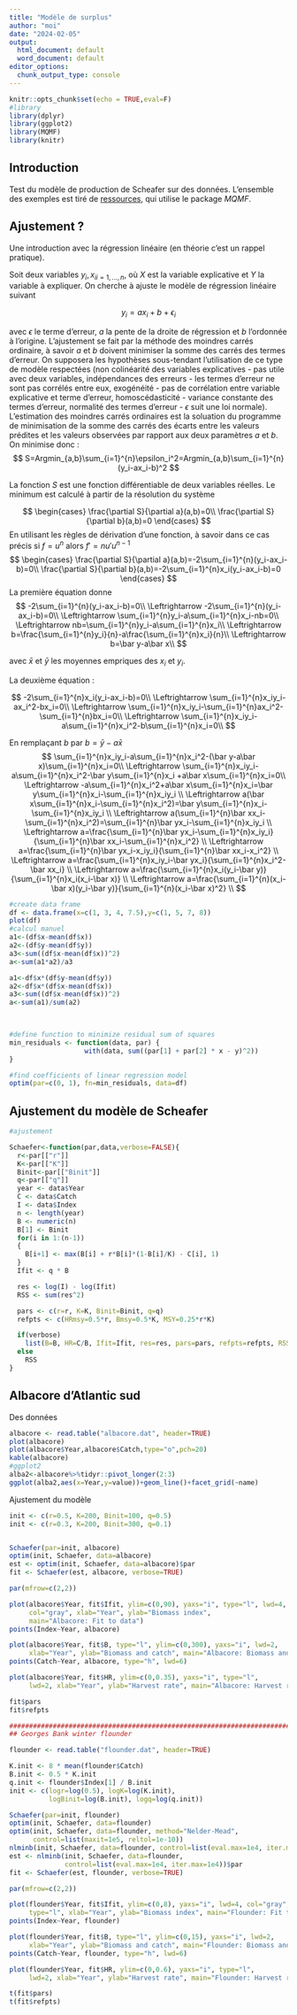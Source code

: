 ```yaml
---
title: "Modèle de surplus"
author: "moi"
date: "2024-02-05"
output:
  html_document: default
  word_document: default
editor_options:
  chunk_output_type: console
---
```


```r
knitr::opts_chunk$set(echo = TRUE,eval=F)
#library
library(dplyr)
library(ggplot2)
library(MQMF)
library(knitr)
```

## Introduction

Test du modèle de production de Scheafer sur des données. L'ensemble des exemples est tiré de [ressources](<https://haddonm.github.io/URMQMF/on-modelling.html>), qui utilise le package *MQMF*.

## Ajustement ?

Une introduction avec la régression linéaire (en théorie c'est un rappel pratique).

Soit deux variables  ${y_i,x_i}_{i=1,...,n}$, où $X$ est la variable explicative et $Y$ la variable à expliquer. On cherche à ajuste le modèle de régression linéaire suivant

$$
y_i=ax_i+b+\epsilon_i
$$

avec $\epsilon$ le terme d'erreur, $a$ la pente de la droite de régression et $b$ l'ordonnée à l'origine. 
L'ajustement se fait par la méthode des moindres carrés ordinaire, à savoir $a$ et $b$ doivent minimiser la somme des carrés des termes d'erreur. On supposera les hypothèses sous-tendant l'utilisation de ce type de modèle respectées (non colinéarité des variables explicatives - pas utile avec deux variables, indépendances des erreurs - les termes d'erreur ne sont pas corrélés entre eux, exogénéité - pas de corrélation entre variable explicative et terme d'erreur, homoscédasticité - variance constante des termes d'erreur, normalité des termes d'erreur - $\epsilon$ suit une loi normale).
L'estimation des moindres carrés ordinaires est la soluation du programme de minimisation de la somme des carrés des écarts entre les valeurs prédites et les valeurs observées par rapport aux deux paramètres $a$ et $b$. On minimise donc :
$$
S=Argmin_{a,b}\sum_{i=1}^{n}\epsilon_i^2=Argmin_{a,b}\sum_{i=1}^{n}(y_i-ax_i-b)^2
$$

La fonction $S$ est une fonction différentiable de deux variables réelles. Le minimum est calculé à partir de la résolution du système

$$
\begin{cases}
\frac{\partial S}{\partial a}(a,b)=0\\
\frac{\partial S}{\partial b}(a,b)=0
\end{cases}
$$
En utilisant les règles de dérivation d'une fonction, à savoir dans ce cas précis si $f=u^n$ alors $f'=nu'u^{n-1}$\foonote{mais siiii : $(g \circ f)'=(g'\circ f) \times f'$, cf cours de Terminale ou L3, non ?}
$$
\begin{cases}
\frac{\partial S}{\partial a}(a,b)=-2\sum_{i=1}^{n}(y_i-ax_i-b)=0\\
\frac{\partial S}{\partial b}(a,b)=-2\sum_{i=1}^{n}x_i(y_i-ax_i-b)=0
\end{cases}
$$
La première équation donne
$$
-2\sum_{i=1}^{n}(y_i-ax_i-b)=0\\
\Leftrightarrow -2\sum_{i=1}^{n}(y_i-ax_i-b)=0\\
\Leftrightarrow \sum_{i=1}^{n}y_i-a\sum_{i=1}^{n}x_i-nb=0\\
\Leftrightarrow nb=\sum_{i=1}^{n}y_i-a\sum_{i=1}^{n}x_i\\
\Leftrightarrow b=\frac{\sum_{i=1}^{n}y_i}{n}-a\frac{\sum_{i=1}^{n}x_i}{n}\\
\Leftrightarrow b=\bar y-a\bar x\\
$$

avec $\bar x$ et $\bar y$ les moyennes empriques des $x_i$ et $y_i$.

La deuxième équation : 

$$
-2\sum_{i=1}^{n}x_i(y_i-ax_i-b)=0\\
\Leftrightarrow \sum_{i=1}^{n}x_iy_i-ax_i^2-bx_i=0\\
\Leftrightarrow \sum_{i=1}^{n}x_iy_i-\sum_{i=1}^{n}ax_i^2-\sum_{i=1}^{n}bx_i=0\\
\Leftrightarrow \sum_{i=1}^{n}x_iy_i-a\sum_{i=1}^{n}x_i^2-b\sum_{i=1}^{n}x_i=0\\
$$

En remplaçant $b$ par $b=\bar y-a\bar x$
$$
\sum_{i=1}^{n}x_iy_i-a\sum_{i=1}^{n}x_i^2-(\bar y-a\bar x)\sum_{i=1}^{n}x_i=0\\
\Leftrightarrow \sum_{i=1}^{n}x_iy_i-a\sum_{i=1}^{n}x_i^2-\bar y\sum_{i=1}^{n}x_i +a\bar x\sum_{i=1}^{n}x_i=0\\
\Leftrightarrow -a\sum_{i=1}^{n}x_i^2+a\bar x\sum_{i=1}^{n}x_i=\bar y\sum_{i=1}^{n}x_i-\sum_{i=1}^{n}x_iy_i \\
\Leftrightarrow a(\bar x\sum_{i=1}^{n}x_i-\sum_{i=1}^{n}x_i^2)=\bar y\sum_{i=1}^{n}x_i-\sum_{i=1}^{n}x_iy_i \\
\Leftrightarrow a(\sum_{i=1}^{n}\bar xx_i-\sum_{i=1}^{n}x_i^2)=\sum_{i=1}^{n}\bar yx_i-\sum_{i=1}^{n}x_iy_i \\
\Leftrightarrow a=\frac{\sum_{i=1}^{n}\bar yx_i-\sum_{i=1}^{n}x_iy_i}{\sum_{i=1}^{n}\bar xx_i-\sum_{i=1}^{n}x_i^2} \\
\Leftrightarrow a=\frac{\sum_{i=1}^{n}\bar yx_i-x_iy_i}{\sum_{i=1}^{n}\bar xx_i-x_i^2} \\
\Leftrightarrow a=\frac{\sum_{i=1}^{n}x_iy_i-\bar yx_i}{\sum_{i=1}^{n}x_i^2-\bar xx_i} \\
\Leftrightarrow a=\frac{\sum_{i=1}^{n}x_i(y_i-\bar y)}{\sum_{i=1}^{n}x_i(x_i-\bar x)} \\
\Leftrightarrow a=\frac{\sum_{i=1}^{n}(x_i-\bar x)(y_i-\bar y)}{\sum_{i=1}^{n}(x_i-\bar x)^2} \\
$$

```r
#create data frame
df <- data.frame(x=c(1, 3, 4, 7.5),y=c(1, 5, 7, 8))
plot(df)
#calcul manuel
a1<-(df$x-mean(df$x))
a2<-(df$y-mean(df$y))
a3<-sum((df$x-mean(df$x))^2)
a<-sum(a1*a2)/a3

a1<-df$x*(df$y-mean(df$y))
a2<-df$x*(df$x-mean(df$x))
a3<-sum((df$x-mean(df$x))^2)
a<-sum(a1)/sum(a2)


  
#define function to minimize residual sum of squares
min_residuals <- function(data, par) {
                   with(data, sum((par[1] + par[2] * x - y)^2))
}

#find coefficients of linear regression model
optim(par=c(0, 1), fn=min_residuals, data=df)
```
## Ajustement du modèle de Scheafer

```r
#ajustement

Schaefer<-function(par,data,verbose=FALSE){
  r<-par[["r"]]
  K<-par[["K"]]
  Binit<-par[["Binit"]]
  q<-par[["q"]]
  year <- data$Year
  C <- data$Catch
  I <- data$Index
  n <- length(year)
  B <- numeric(n)
  B[1] <- Binit
  for(i in 1:(n-1))
  {
    B[i+1] <- max(B[i] + r*B[i]*(1-B[i]/K) - C[i], 1)
  }
  Ifit <- q * B

  res <- log(I) - log(Ifit)
  RSS <- sum(res^2)

  pars <- c(r=r, K=K, Binit=Binit, q=q)
  refpts <- c(HRmsy=0.5*r, Bmsy=0.5*K, MSY=0.25*r*K)

  if(verbose)
    list(B=B, HR=C/B, Ifit=Ifit, res=res, pars=pars, refpts=refpts, RSS=RSS)
  else
    RSS
}
```


## Albacore d'Atlantic sud

Des données

```r
albacore <- read.table("albacore.dat", header=TRUE)
plot(albacore)
plot(albacore$Year,albacore$Catch,type="o",pch=20)
kable(albacore)
#ggplot2
alba2<-albacore%>%tidyr::pivot_longer(2:3)
ggplot(alba2,aes(x=Year,y=value))+geom_line()+facet_grid(~name)
```

Ajustement du modèle

```r
init <- c(r=0.5, K=200, Binit=100, q=0.5)
init <- c(r=0.3, K=200, Binit=300, q=0.1)


Schaefer(par=init, albacore)
optim(init, Schaefer, data=albacore)
est <- optim(init, Schaefer, data=albacore)$par
fit <- Schaefer(est, albacore, verbose=TRUE)

par(mfrow=c(2,2))

plot(albacore$Year, fit$Ifit, ylim=c(0,90), yaxs="i", type="l", lwd=4,
     col="gray", xlab="Year", ylab="Biomass index",
     main="Albacore: Fit to data")
points(Index~Year, albacore)

plot(albacore$Year, fit$B, type="l", ylim=c(0,300), yaxs="i", lwd=2,
     xlab="Year", ylab="Biomass and catch", main="Albacore: Biomass and catch")
points(Catch~Year, albacore, type="h", lwd=6)

plot(albacore$Year, fit$HR, ylim=c(0,0.35), yaxs="i", type="l",
     lwd=2, xlab="Year", ylab="Harvest rate", main="Albacore: Harvest rate")

fit$pars
fit$refpts
```


```r
################################################################################
## Georges Bank winter flounder

flounder <- read.table("flounder.dat", header=TRUE)

K.init <- 8 * mean(flounder$Catch)
B.init <- 0.5 * K.init
q.init <- flounder$Index[1] / B.init
init <- c(logr=log(0.5), logK=log(K.init),
          logBinit=log(B.init), logq=log(q.init))

Schaefer(par=init, flounder)
optim(init, Schaefer, data=flounder)
optim(init, Schaefer, data=flounder, method="Nelder-Mead",
      control=list(maxit=1e5, reltol=1e-10))
nlminb(init, Schaefer, data=flounder, control=list(eval.max=1e4, iter.max=1e4))
est <- nlminb(init, Schaefer, data=flounder,
              control=list(eval.max=1e4, iter.max=1e4))$par
fit <- Schaefer(est, flounder, verbose=TRUE)

par(mfrow=c(2,2))

plot(flounder$Year, fit$Ifit, ylim=c(0,8), yaxs="i", lwd=4, col="gray",
     type="l", xlab="Year", ylab="Biomass index", main="Flounder: Fit to data")
points(Index~Year, flounder)

plot(flounder$Year, fit$B, type="l", ylim=c(0,15), yaxs="i", lwd=2,
     xlab="Year", ylab="Biomass and catch", main="Flounder: Biomass and catch")
points(Catch~Year, flounder, type="h", lwd=6)

plot(flounder$Year, fit$HR, ylim=c(0,0.6), yaxs="i", type="l",
     lwd=2, xlab="Year", ylab="Harvest rate", main="Flounder: Harvest rate")

t(fit$pars)
t(fit$refpts)
```
